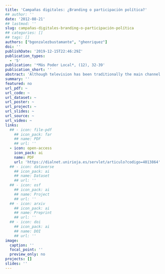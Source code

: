 ```yaml
---
title: 'Campañas digitales: ¿Branding o participación política?'
## author: ''
date: '2012-08-21'
## lastmod: ''
slug: campañas-digitales-branding-o-participación-política
## categories: []
## tags: []
authors: ["bgonzalezbustamante", "ghenriquez"]
doi: ''
publishDate: '2019-12-15T22:46:29Z'
publication_types:
  - '5'
publication: '*Más Poder Local*, (12), 32-39'
publication_short: ''
abstract: 'Although television has been traditionally the main channel of mass communication between candidates and electors, social media has emerged as a new channel, becoming a relevant platform where a dynamic flux of information is shared by electors and candidates. The role of social media can be considered from a classical perspective, in other words, as a tool or asset to be managed. Or, it can also be viewed as a new dimension of development that encourages political participation. Considering the Barack Obama’s 2007-2008 presidential campaign established an opening point in the use of new technologies of information and Internet in electoral campaigning throughout the world, the main objective of our work is to evaluate the role of social media in the last Chilean presidential campaign.'
summary: ''
featured: no
url_pdf: ~
url_code: ~
url_dataset: ~
url_poster: ~
url_project: ~
url_slides: ~
url_source: ~
url_video: ~
links:
  ## - icon: file-pdf
    ## icon_pack: far
    ## name: PDF
    ## url: ''
  - icon: open-access 
    icon_pack: ai
    name: PDF
    url: 'https://dialnet.unirioja.es/servlet/articulo?codigo=4013864'
  ## - icon: dataverse
    ## icon_pack: ai
    ## name: Dataset
    ## url: ''
  ## - icon: osf
    ## icon_pack: ai
    ## name: Project
    ## url: ''
  ## - icon: arxiv
    ## icon_pack: ai
    ## name: Preprint
    ## url: ''
  ## - icon: doi
    ## icon_pack: ai
    ## name: DOI
    ## url: ''
image:
  caption: ''
  focal_point: ''
  preview_only: no
projects: []
slides: ''
---
```

